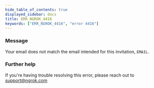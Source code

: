```yaml
---
hide_table_of_contents: true
displayed_sidebar: docs
title: ERR_NGROK_4416
keywords: ["ERR_NGROK_4416", "error 4416"]
---
```


### Message

Your email does not match the email intended for this invitation, `EMAIL`.

### Further help

If you're having trouble resolving this error, please reach out to [support@ngrok.com](mailto:support@ngrok.com?subject=Help%20with%20ERR_NGROK_4416)
